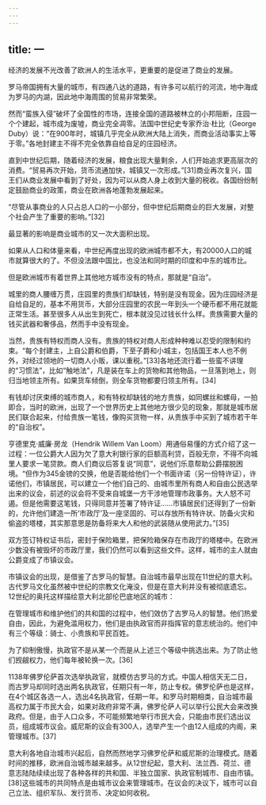 ```yaml
---
---
---
```

title: 一
---



经济的发展不光改善了欧洲人的生活水平，更重要的是促进了商业的发展。

罗马帝国拥有大量的城市，有四通八达的道路，有许多可以航行的河流，地中海成为罗马的内湖，因此地中海周围的贸易非常繁荣。

然而“蛮族入侵”破坏了全国性的市场，连接全国的道路被林立的小邦阻断，庄园一个个建起，城市成为废墟，商业完全凋零。法国中世纪史专家乔治·杜比（George Duby）说：“在900年时，城镇几乎完全从欧洲大陆上消失，而商业活动事实上等于零。”各地封建主不得不完全依靠自给自足的庄园经济。

直到中世纪后期，随着经济的发展，粮食出现大量剩余，人们开始追求更高层次的消费。“贸易再次开始，货币流通加快，城镇又一次形成。”[31]商业再次复兴，国王们从商业发展中看到了好处，因为可以从商人身上收到大量的税收。各国纷纷制定鼓励商业的政策，商业在欧洲各地蓬勃发展起来。

“尽管从事商业的人只占总人口的一小部分，但中世纪后期商业的巨大发展，对整个社会产生了重要的影响。”[32]

最显著的影响是商业城市的又一次大面积出现。

如果从人口和体量来看，中世纪再度出现的欧洲城市都不大，有20000人口的城市就算很大的了。不但没法跟中国比，也没法和同时期的印度和中东的城市比。

但是欧洲城市有着世界上其他地方城市没有的特点，那就是“自治”。

城里的商人腰缠万贯，庄园里的贵族们却缺钱，特别是没有现金。因为庄园经济是自给自足的，基本不用货币，大部分庄园里的农民一年到头一个硬币都不用花就能正常生活。甚至很多人从出生到死亡，根本就没见过钱长什么样。贵族需要大量的钱买武器和奢侈品，然而手中没有现金。

当然，贵族有特权而商人没有。贵族的特权对商人形成种种难以忍受的限制和约束。“每个封建主，上自公爵和伯爵，下至子爵和小城主，包括国王本人也不例外，对经过领地的一切商人小贩，课以重税。”[33]各地还流行着一些蛮不讲理的“习惯法”，比如“触地法”，凡是装在车上的货物和其他物品，一旦落到地上，则归当地领主所有。如果货车倾倒，则全车货物都要归领主所有。[34]

有钱却讨厌束缚的城市商人，和有特权却缺钱的地方贵族，如同螺丝和螺母，一拍即合，当时的欧洲，出现了一个世界历史上其他地方很少见的现象，那就是城市居民们联合起来，付给贵族一笔钱，像购买货物一样，从贵族手中买到了城市若干年的“自治权”。

亨德里克·威廉·房龙（Hendrik Willem Van Loom）用通俗易懂的方式介绍了这一过程：一位公爵大人因为欠了意大利银行家的巨额高利贷，百般无奈，不得不向城里人要求一笔贷款。商人们商议后答复说“同意”，说他们乐意帮助公爵摆脱困境。“但作为345金镑的交换，他是否能给他们一个书面许诺（另一份特许证），许诺他们，市镇居民，可以建立一个他们自己的、由城市里所有商人和自由公民选举出来的议会，前述的议会将不受来自城堡一方干涉地管理市政事务。大人怒不可遏。但是他需要这笔钱，只得同意并签署了特许证……市镇居民们还得到了一份新的，允许他们建造一所‘市政厅’及一座坚固的、可以存放所有特许状、防备火灾和偷盗的塔楼，其实那意思是防备将来大人和他的武装随从使用武力。”[35]

双方签订特权证书后，密封于保险箱里，把保险箱保存在市政厅的塔楼中。在欧洲少数没有被毁坏的市政厅里，我们仍然可以看到这些文件。这样，城市的主人就由公爵变成了市镇议会。

市镇议会的出现，是借鉴了古罗马的智慧。自治城市最早出现在11世纪的意大利。古代罗马文化虽然被中世纪的宗教文化淹没，但是在意大利并没有被彻底遗忘。12世纪的奥托这样描绘意大利北部伦巴底地区的城市：

在管理城市和维护他们的共和国的过程中，他们效仿了古罗马人的智慧。他们热爱自由，因此，为避免滥用权力，他们是由执政官而非指挥官的意志统治的。他们中有三个等级：骑士、小贵族和平民百姓。

为了抑制傲慢，执政官不是从某一个而是从上述三个等级中挑选出来。为了防止他们觊觎权力，他们每年被轮换一次。[36]

1138年佛罗伦萨首次选举执政官，就模仿古罗马的方式。中国人相信天无二日，而古罗马却同时选出两名执政官，任期只有一年，防止专权。佛罗伦萨也是这样，在4个城区各选一人，选出4名执政官，任期一年。和罗马时期相类，自治城市最高权力属于市民大会，如果对政府非常不满，佛罗伦萨人可以举行公民大会来改换政府。但是，由于人口众多，不可能频繁地举行市民大会，只能由市民们选出议员，组成城市议会。威尼斯的议会有300人，选举产生一个由12人组成的内阁，来管理城市。[37]

意大利各地自治城市兴起后，自然而然地学习佛罗伦萨和威尼斯的治理模式。随着时间的推移，欧洲自治城市越来越多。从12世纪起，意大利、法兰西、荷兰、德意志陆陆续续出现了各种各样的共和国、半独立国家、执政官制城市、自由市镇。[38]这些城市的共同特点是由城市议会来管理城市。在议会的决议下，城市可以自己立法、组织军队、发行货币、决定如何收税。